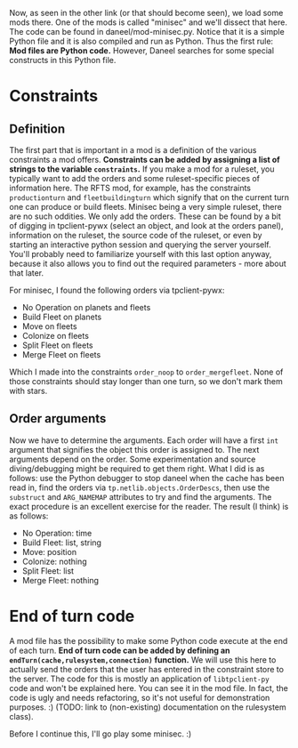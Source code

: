 Now, as seen in the other link (or that should become seen), we load some mods there. One of the mods is called "minisec" and we'll dissect that here. The code can be found in daneel/mod-minisec.py. Notice that it is a simple Python file and it is also compiled and run as Python. Thus the first rule: '''Mod files are Python code.''' However, Daneel searches for some special constructs in this Python file.

= Constraints =
== Definition ==
The first part that is important in a mod is a definition of the various constraints a mod offers. '''Constraints can be added by assigning a list of strings to the variable <code>constraints</code>.''' If you make a mod for a ruleset, you typically want to add the orders and some ruleset-specific pieces of information here. The RFTS mod, for example, has the constraints <code>productionturn</code> and <code>fleetbuildingturn</code> which signify that on the current turn one can produce or build fleets. Minisec being a very simple ruleset, there are no such oddities. We only add the orders. These can be found by a bit of digging in tpclient-pywx (select an object, and look at the orders panel), information on the ruleset, the source code of the ruleset, or even by starting an interactive python session and querying the server yourself. You'll probably need to familiarize yourself with this last option anyway, because it also allows you to find out the required parameters - more about that later.

For minisec, I found the following orders via tpclient-pywx:
* No Operation on planets and fleets
* Build Fleet on planets
* Move on fleets
* Colonize on fleets
* Split Fleet on fleets
* Merge Fleet on fleets
Which I made into the constraints <code>order_noop</code> to <code>order_mergefleet</code>. None of those constraints should stay longer than one turn, so we don't mark them with stars.

== Order arguments ==
Now we have to determine the arguments. Each order will have a first <code>int</code> argument that signifies the object this order is assigned to. The next arguments depend on the order. Some experimentation and source diving/debugging might be required to get them right. What I did is as follows: use the Python debugger to stop daneel when the cache has been read in, find the orders via <code>tp.netlib.objects.OrderDescs</code>, then use the <code>substruct</code> and <code>ARG_NAMEMAP</code> attributes to try and find the arguments. The exact procedure is an excellent exercise for the reader. The result (I think) is as follows:
* No Operation: time
* Build Fleet: list, string
* Move: position
* Colonize: nothing
* Split Fleet: list
* Merge Fleet: nothing

= End of turn code =
A mod file has the possibility to make some Python code execute at the end of each turn. '''End of turn code can be added by defining an <code>endTurn(cache,rulesystem,connection)</code> function.''' We will use this here to actually send the orders that the user has entered in the constraint store to the server. The code for this is mostly an application of <code>libtpclient-py</code> code and won't be explained here. You can see it in the mod file. In fact, the code is ugly and needs refactoring, so it's not useful for demonstration purposes. :) (TODO: link to (non-existing) documentation on the rulesystem class).

Before I continue this, I'll go play some minisec. :)